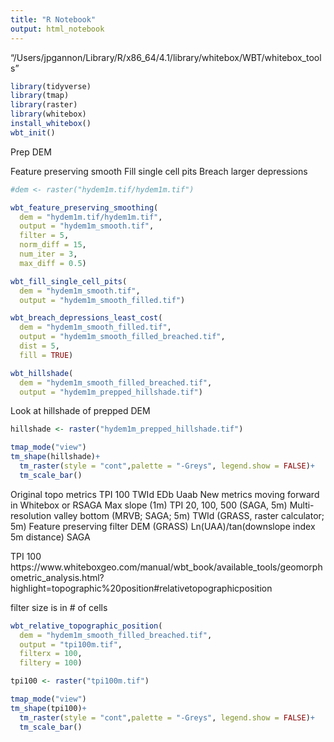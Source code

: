 ```yaml
---
title: "R Notebook"
output: html_notebook
---
```

"/Users/jpgannon/Library/R/x86_64/4.1/library/whitebox/WBT/whitebox_tools "
```r
library(tidyverse)
library(tmap)
library(raster)
library(whitebox)
install_whitebox()
wbt_init()
```
Prep DEM

Feature preserving smooth
Fill single cell pits
Breach larger depressions

```r
#dem <- raster("hydem1m.tif/hydem1m.tif")

wbt_feature_preserving_smoothing(
  dem = "hydem1m.tif/hydem1m.tif",
  output = "hydem1m_smooth.tif",
  filter = 5,
  norm_diff = 15,
  num_iter = 3,
  max_diff = 0.5)

wbt_fill_single_cell_pits(
  dem = "hydem1m_smooth.tif",
  output = "hydem1m_smooth_filled.tif")

wbt_breach_depressions_least_cost(
  dem = "hydem1m_smooth_filled.tif",
  output = "hydem1m_smooth_filled_breached.tif",
  dist = 5,
  fill = TRUE)

wbt_hillshade(
  dem = "hydem1m_smooth_filled_breached.tif",
  output = "hydem1m_prepped_hillshade.tif")
```
Look at hillshade of prepped DEM
```r
hillshade <- raster("hydem1m_prepped_hillshade.tif")

tmap_mode("view")
tm_shape(hillshade)+
  tm_raster(style = "cont",palette = "-Greys", legend.show = FALSE)+
  tm_scale_bar()
```

Original topo metrics
        TPI 100
        TWId
        EDb
        Uaab
  New metrics moving forward in Whitebox or RSAGA
        Max slope (1m)
        TPI 20, 100, 500 (SAGA, 5m)
        Multi-resolution valley bottom (MRVB; SAGA; 5m)
        TWId (GRASS, raster calculator; 5m)
            Feature preserving filter DEM (GRASS)
            Ln(UAA)/tan(downslope index 5m distance) SAGA

TPI 100
https://www.whiteboxgeo.com/manual/wbt_book/available_tools/geomorphometric_analysis.html?highlight=topographic%20position#relativetopographicposition

filter size is in # of cells
```r
wbt_relative_topographic_position(
  dem = "hydem1m_smooth_filled_breached.tif", 
  output = "tpi100m.tif", 
  filterx = 100, 
  filtery = 100)

tpi100 <- raster("tpi100m.tif")

tmap_mode("view")
tm_shape(tpi100)+
  tm_raster(style = "cont",palette = "-Greys", legend.show = FALSE)+
  tm_scale_bar()

```

